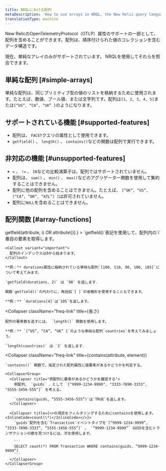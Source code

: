 ```yaml
---
title: NRQLにおける配列
metaDescription: 'How to use arrays in NRQL, the New Relic query language'
translationType: machine
---
```


New RelicのOpenTelemetryProtocol（OTLP）属性のサポートの一部として、配列を含めることができます。配列は、順序付けられた値のコレクションを含むデータ構造です。

現在、単純なアレイのみがサポートされています。 NRQLを使用してそれらを照会できます。

## 単純な配列 [#simple-arrays]

単純な配列は、同じプリミティブ型の値のリストを格納するために使用されます。たとえば、数値、ブール値、または文字列です。配列は`[1, 2, 3, 4, 5]`または`[“US”, “CA”, “UK” ]`のようになります。

## サポートされている機能 [#supported-features]

* 配列は、 `FACET`クエリの属性として使用できます。
* `getfield()` 、 `length()` 、 `contains()`などの関数は配列で実行できます。

## 非対応の機能 [#unsupported-features]

* `=` 、 `!=` 、 `IN`などの比較演算子は、配列ではサポートされていません。
* 配列は、 `sum()` 、 `min()` 、 `max()`などのアグリゲーター関数を使用して集約することはできません。
* 配列に他の配列を含めることはできません。たとえば、 `[“UK”, “US”, [“CA”, “OR”, “ATL”] ]`は許可されていません。
* 配列に`NULL`を含めることはできません。

## 配列関数 [#array-functions]

<CollapserGroup>
  <Collapser
    className="freq-link"
    title={<InlineCode>getfield(attribute, i) OR attribute\[i].</InlineCode>}
  >
    `getfield()`表記を使用して、配列内の`i`番目の要素を取得します。

    <Callout variant="important">
      配列のインデックスは0から始まります。
    </Callout>

    **例：** durations属性に格納されている単純な配列`[100, 110, 90, 100, 105]`について考えてみます。

    `getfield(durations, 2)` は `90` を返します．

    関数`getfield()`の代わりに、角括弧`[ ]`の省略形を使用することもできます。

    **例：** `durations[4]`は`105`を返します。
  </Collapser>

  <Collapser
    className="freq-link"
    title={<InlineCode>長さ</InlineCode>}
  >
    配列の要素数を返すには、 `length()` 関数を使用します。

    **例：** `[“US”, “CA”, “UK” ]`のような単純な配列`countries`を考えてみましょう。

    `length(countries)` は `3` を返します．
  </Collapser>

  <Collapser
    className="freq-link"
    title={<InlineCode>contains(attribute, element)</InlineCode>}
  >
    `contains()` 関数で、指定された配列属性に値要素があるかどうかを判定する。

    <CollapserGroup>
      <Collapser title="例配列に要素があるかどうかを確認する">
        例配列、 `guids` 、として `["9999-1234-9999", "3333-7890-3333", "5555-3456-555"]` を考える。

        `contains(guids, “5555-3456-555”)`は`TRUE`を返します。
      </Collapser>

      <Collapser title={<>の項目をフィルタリングするためにcontainsを使用します。 <InlineCode>count(\*)</InlineCode></>}>
        `guids`配列を含む`Transaction`イベントタイプを`[“9999-1234-9999”, “3333-7890-3333”, “5555-3456-555”]` 。 `“9999-1234-9999”` GUIDを含むトランザクションの数を見つけるには、次を使用します。

        ```
        SELECT count(*) FROM Transaction WHERE contains(guids, “9999-1234-9999”)
        ```
      </Collapser>
    </CollapserGroup>
  </Collapser>
</CollapserGroup>